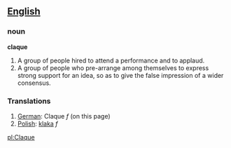 ==[[English]]==

===noun===

'''claque'''

# A group of people hired to attend a performance and to applaud.
# A group of people who pre-arrange among themselves to express strong support for an idea, so as to give the false impression of a wider consensus.

===Translations===
#[[German]]: Claque ''f'' (on this page)
#[[Polish]]: [[klaka]] ''f''

[[pl:Claque]]